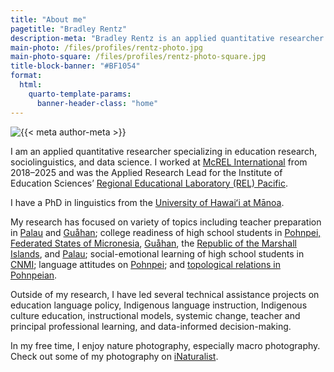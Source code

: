```yaml
---
title: "About me"
pagetitle: "Bradley Rentz"
description-meta: "Bradley Rentz is an applied quantitative researcher with a background in education research, linguistics, and data science."
main-photo: /files/profiles/rentz-photo.jpg
main-photo-square: /files/profiles/rentz-photo-square.jpg
title-block-banner: "#BF1054"
format:
  html:
    quarto-template-params:
      banner-header-class: "home"
---
```


::: {.grid}

::: {.g-col-12 .g-col-sm-4}

```{=html}
<div class="grid" style="--bs-columns: 5; row-gap: 0;">
  <div class="g-col-1 g-col-sm-0"></div>
  <div class="g-col-3 g-col-sm-5">
    <picture>
      <source media="(max-width: 576px)" srcset="{{< meta main-photo-square >}}">
      <source media="(min-width: 576px)" srcset="{{< meta main-photo >}}">
      <img class="img-fluid" src="{{< meta main-photo >}}" alt="{{< meta author-meta >}}">
    </picture>
  </div>
  <div class="g-col-1 g-col-sm-0"></div>
</div>
```

:::

::: {.g-col-12 .g-col-sm-8}

I am an applied quantitative researcher specializing in education research, sociolinguistics, and data science. I worked at [McREL International](https://mcrel.org) from 2018–2025 and was the Applied Research Lead for the Institute of Education Sciences' [Regional Educational Laboratory (REL) Pacific](https://ies.ed.gov/use-work/regional-educational-laboratories-rel/pacific). 

I have a PhD in linguistics from the [University of Hawaiʻi at Mānoa](https://manoa.hawaii.edu/linguistics/).

My research has focused on variety of topics including teacher preparation in [Palau](https://ies.ed.gov/use-work/resource-library/report/descriptive-study/teacher-certification-retention-and-recruitment-palau-understanding-graduation-patterns-teacher) and [Guåhan](https://ies.ed.gov/use-work/resource-library/report/descriptive-study/using-high-school-and-college-data-predict-teacher-candidates-performance-praxis-unibetsedat-guahan); college readiness of high school students in [Pohnpei, Federated States of Micronesia](https://ies.ed.gov/use-work/resource-library/report/descriptive-study/using-high-school-data-explore-early-college-success-pohnpei-federated-states-micronesia), [Guåhan](https://ies.ed.gov/use-work/resource-library/report/descriptive-study/using-high-school-data-predict-college-readiness-and-early-college-success-guahan-guam), the [Republic of the Marshall Islands](https://ies.ed.gov/use-work/resource-library/report/descriptive-study/demographic-and-academic-characteristics-associated-college-readiness-and-early-college-success), and [Palau](https://ies.ed.gov/use-work/resource-library/report/descriptive-study/using-high-school-data-predict-college-success-palau); social-emotional learning of high school students in [CNMI](https://ies.ed.gov/use-work/resource-library/report/descriptive-study/associations-between-high-school-students-social-emotional-competencies-and-their-high-school-and); language attitudes on [Pohnpei](https://scholarspace.manoa.hawaii.edu/items/b7e90920-fe07-4fdd-a9d3-0058b3843cf8); and [topological relations in Pohnpeian](http://hdl.handle.net/10125/63283). 

Outside of my research, I have led several technical assistance projects on education language policy, Indigenous language instruction, Indigenous culture education, instructional models, systemic change, teacher and principal professional learning, and data-informed decision-making.

In my free time, I enjoy nature photography, especially macro photography. Check out some of my photography on [iNaturalist](https://www.inaturalist.org/people/bradleyrentz).


:::

:::
